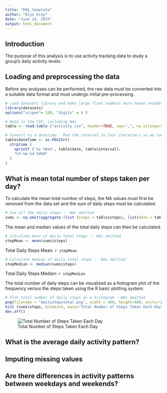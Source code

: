 ```yaml
---
title: "PA1_template"
author: "Alyx Gray"
date: "June 14, 2015"
output: html_document
---
```


## Introduction

The purpose of this analysis is to use activity tracking data to study a group's daily activity levels.

## Loading and preprocessing the data

Before any analyses can be performed, the raw data must be converted into a suitable data format and must undergo initial pre-processing.

```r
# Load datasets library and make large float numbers more human readable (get rid of scientific notation)
library(datasets)
options("scipen"= 100, "digits" = 4 )
```

```r
# Read in the CSV, including NAs
table <- read.table ("activity.csv", header=TRUE, sep=",", na.strings="NA")
```

```r
# Convert to a datetime.  Pad the interval to four characters so we can use strptime
table$dateTime <- as.POSIXct(
  strptime (
    sprintf ('%s %04d', table$date, table$interval),
    "%Y-%m-%d %H%M"
  )
)
```

## What is mean total number of steps taken per day?

To calculate the mean total number of steps, the NA values must first be removed from the data set and the sum of daily steps must be calculated.

```r
# Sum all the daily steps -- NAs omitted
sums <- na.omit(aggregate (list (steps = table$steps), list(date = table$date), FUN = sum))
```

The mean and median values of the total daily steps can then be calculated.

```r
# Calculate mean of daily total steps -- NAs omitted
stepMean <- mean(sums$steps)
```
Total Daily Steps Mean: `r stepMean`

```r
# Calculate median of daily total steps -- NAs omitted
stepMedian <- median(sums$steps)
```
Total Daily Steps Median: `r stepMedian`

The total number of daily steps can be visualized as a histogram plot of the frequency versus the steps taken using the R basic plotting system.
```r
# Plot total number of daily steps as a histogram --NAs omitted
png(filename = "dailystepstotal.png", width = 480, height=480, units="px")
hist (sums$steps, breaks=5, main="Total Number of Steps Taken Each Day", col="red", xlab="Steps Taken", ylab="Frequency")
dev.off()
```
![Total Number of Steps Taken Each Day](dailystepstotal.png)

## What is the average daily activity pattern?

## Imputing missing values

## Are there differences in activity patterns between weekdays and weekends?

